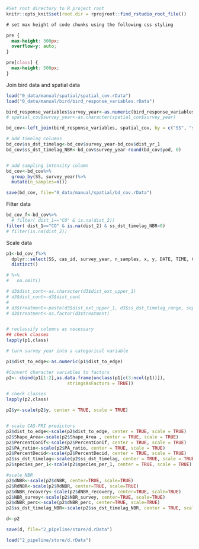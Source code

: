 ```r
#Set root directory to R project root
knitr::opts_knit$set(root.dir = rprojroot::find_rstudio_root_file())
```


```css
# set max height of code chunks using the following css styling

pre {
  max-height: 300px;
  overflow-y: auto;
}

pre[class] {
  max-height: 500px;
}
```


Join bird data and spatial data

```r
load("0_data/manual/spatial/spatial_cov.rData")
load("0_data/manual/bird/bird_response_variables.rData")

bird_response_variables$survey_year<-as.numeric(bird_response_variables$survey_year)
# spatial_cov$survey_year<-as.character(spatial_cov$survey_year)

bd_cov<-left_join(bird_response_variables, spatial_cov, by = c("SS", "survey_year"))

# add timelag columns
bd_cov$ss_dst_timelag<-bd_cov$survey_year-bd_cov$dist_yr_1
bd_cov$ss_dst_timelag_NBR<-bd_cov$survey_year-round(bd_cov$yod, 0)


# add sampling intensity column
bd_cov<-bd_cov%>%
  group_by(SS, survey_year)%>%
  mutate(n_samples=n())

save(bd_cov, file="0_data/manual/spatial/bd_cov.rData")

```

Filter data
```r
bd_cov_f<-bd_cov%>%
  # filter( dist_1=="CO" & is.na(dist_2))
filter( dist_1=="CO" & is.na(dist_2) & ss_dst_timelag_NBR>0)
# filter(is.na(dist_2))  
```

Scale data

```r
p1<-bd_cov_f%>%
  dplyr::select(SS, cas_id, survey_year, n_samples, x, y, DATE, TIME, CAWA, CAWA_off, richness, menhIndx, margIndx, shan, brill, simp, pilou, hill, FRic, qual.FRic, FEve, FDiv, FDis, RaoQ, PercentConif, PercentDecid, Forest_Type, Shape_Area, PA_ratio, species_1, species_per_1, ss_dst_timelag, ss_dst_timelag_NBR,dist_to_edge, dNBR, RdNBR, dNBR_recovery, NBR_survey, dNBR_perc, dist_ext_upper_1)%>%
  distinct()

# %>%
#   na.omit()

# d3$dist_cont<-as.character(d3$dist_ext_upper_1)
# d3$dist_cont<-d3$dist_cont
# 
# d3$treatment<-paste(d3$dist_ext_upper_1, d3$ss_dst_timelag_range, sep="__")
# d3$treatment<-as.factor(d3$treatment)


# reclassify columns as necessary
## check classes
lapply(p1,class)

# turn survey year into a categorical variable

p1$dist_to_edge<-as.numeric(p1$dist_to_edge)

#Convert character variables to factors
p2<- cbind(p1[1:2],as.data.frame(unclass(p1[c(3:ncol(p1))]),                 
                       stringsAsFactors = TRUE))

# check classes
lapply(p2,class)

p2$y<-scale(p2$y, center = TRUE, scale = TRUE)


# scale CAS-FRI predictors
p2$dist_to_edge<-scale(p2$dist_to_edge, center = TRUE, scale = TRUE)
p2$Shape_Area<-scale(p2$Shape_Area , center = TRUE, scale = TRUE)
p2$PercentConif<-scale(p2$PercentConif, center = TRUE, scale = TRUE)
p2$PA_ratio<-scale(p2$PA_ratio, center = TRUE, scale = TRUE)
p2$PercentDecid<-scale(p2$PercentDecid, center = TRUE, scale = TRUE)
p2$ss_dst_timelag<-scale(p2$ss_dst_timelag, center = TRUE, scale = TRUE)
p2$species_per_1<-scale(p2$species_per_1, center = TRUE, scale = TRUE)

#scale NBR
p2$dNBR<-scale(p2$dNBR, center=TRUE, scale=TRUE)
p2$RdNBR<-scale(p2$RdNBR, center=TRUE, scale=TRUE)
p2$dNBR_recovery<-scale(p2$dNBR_recovery, center=TRUE, scale=TRUE)
p2$NBR_survey<-scale(p2$NBR_survey, center=TRUE, scale=TRUE)
p2$dNBR_perc<-scale(p2$dNBR_perc, center=TRUE, scale=TRUE)
p2$ss_dst_timelag_NBR<-scale(p2$ss_dst_timelag_NBR, center = TRUE, scale = TRUE)

d<-p2

save(d, file="2_pipeline/store/d.rData")

load("2_pipeline/store/d.rData")

```




